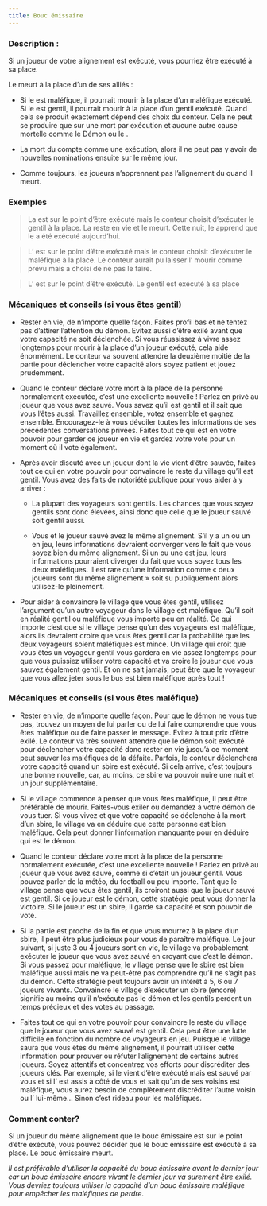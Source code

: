```yaml
---
title: Bouc émissaire
---
```



<Role BOUC_EMISSAIRE header />

### Description :

Si un joueur de votre alignement est exécuté, vous pourriez être exécuté à sa place.

Le <Role BOUC_EMISSAIRE /> meurt à la place d’un de ses alliés : 

  -	Si le <Role BOUC_EMISSAIRE /> est maléfique, il pourrait mourir à la place d’un maléfique exécuté. Si le <Role BOUC_EMISSAIRE /> est gentil, il pourrait mourir à la place d’un gentil exécuté. Quand cela se produit exactement dépend des choix du conteur. Cela ne peut se produire que sur une mort par exécution et aucune autre cause mortelle comme le Démon ou le <Role MERCENAIRE />.
  
  -	La mort du <Role BOUC_EMISSAIRE /> compte comme une exécution, alors il ne peut pas y avoir de nouvelles nominations ensuite sur le même jour.
 
  -	Comme toujours, les joueurs n’apprennent pas l’alignement du <Role BOUC_EMISSAIRE /> quand il meurt.

### Exemples  
> La <Role VOYANTE /> est sur le point d’être exécuté mais le conteur choisit d’exécuter le gentil <Role BOUC_EMISSAIRE /> à la place. La <Role VOYANTE /> reste en vie et le <Role BOUC_EMISSAIRE /> meurt. Cette nuit, le <Role CROQUE_MORT /> apprend que le <Role BOUC_EMISSAIRE /> a été exécuté aujourd’hui.

> L’<Role EMPOISONNEUR /> est sur le point d’être exécuté mais le conteur choisit d’exécuter le <Role BOUC_EMISSAIRE /> maléfique à la place. Le conteur aurait pu laisser l’<Role EMPOISONNEUR /> mourir comme prévu mais a choisi de ne pas le faire.

> L’<Role ESPION /> est sur le point d’être exécuté. Le gentil <Role BOUC_EMISSAIRE /> est exécuté à sa place

### Mécaniques et conseils (si vous êtes gentil)
- Rester en vie, de n’importe quelle façon. Faites profil bas et ne tentez pas d’attirer l’attention du démon. Evitez aussi d’être exilé avant que votre capacité ne soit déclenchée. Si vous réussissez à vivre assez longtemps pour mourir à la place d’un joueur exécuté, cela aide énormément. Le conteur va souvent attendre la deuxième moitié de la partie pour déclencher votre capacité alors soyez patient et jouez prudemment. 

- Quand le conteur déclare votre mort à la place de la personne normalement exécutée, c’est une excellente nouvelle ! Parlez en privé au joueur que vous avez sauvé. Vous savez qu’il est gentil et il sait que vous l’êtes aussi. Travaillez ensemble, votez ensemble et gagnez ensemble. Encouragez-le à vous dévoiler toutes les informations de ses précédentes conversations privées. Faites tout ce qui est en votre pouvoir pour garder ce joueur en vie et gardez votre vote pour un moment où il vote également.

- Après avoir discuté avec un joueur dont la vie vient d’être sauvée, faites tout ce qui en votre pouvoir pour convaincre le reste du village qu’il est gentil. Vous avez des faits de notoriété publique pour vous aider à y arriver :
  
  -	La plupart des voyageurs sont gentils. Les chances que vous soyez gentils sont donc élevées, ainsi donc que celle que le joueur sauvé soit gentil aussi.
  
  -	Vous et le joueur sauvé avez le même alignement. S’il y a un <Role CUISTOT /> ou un <Role EMPATHIQUE /> en jeu, leurs informations devraient converger vers le fait que vous soyez bien du même alignement. Si un <Role ENQUETEUR /> ou une <Role VOYANTE /> est jeu, leurs informations pourraient diverger du fait que vous soyez tous les deux maléfiques. Il est rare qu’une information comme « deux joueurs sont du même alignement » soit su publiquement alors utilisez-le pleinement.

- Pour aider à convaincre le village que vous êtes gentil, utilisez l’argument qu’un autre voyageur dans le village est maléfique. Qu’il soit en réalité gentil ou maléfique vous importe peu en réalité. Ce qui importe c’est que si le village pense qu’un des voyageurs est maléfique, alors ils devraient croire que vous êtes gentil car la probabilité que les deux voyageurs soient maléfiques est mince. Un village qui croit que vous êtes un voyageur gentil vous gardera en vie assez longtemps pour que vous puissiez utiliser votre capacité et va croire le joueur que vous sauvez également gentil. Et on ne sait jamais, peut être que le voyageur que vous allez jeter sous le bus est bien maléfique après tout !

### Mécaniques et conseils (si vous êtes maléfique)
- Rester en vie, de n’importe quelle façon. Pour que le démon ne vous tue pas, trouvez un moyen de lui parler ou de lui faire comprendre que vous êtes maléfique ou de faire passer le message. Evitez à tout prix d’être exilé. Le conteur va très souvent attendre que le démon soit exécuté pour déclencher votre capacité donc rester en vie jusqu’à ce moment peut sauver les maléfiques de la défaite. Parfois, le conteur déclenchera votre capacité quand un sbire est exécuté. Si cela arrive, c’est toujours une bonne nouvelle, car, au moins, ce sbire va pouvoir nuire une nuit et un jour supplémentaire.

- Si le village commence à penser que vous êtes maléfique, il peut être préférable de mourir. Faites-vous exiler ou demandez à votre démon de vous tuer. Si vous vivez et que votre capacité se déclenche à la mort d’un sbire, le village va en déduire que cette personne est bien maléfique. Cela peut donner l’information manquante pour en déduire qui est le démon.

- Quand le conteur déclare votre mort à la place de la personne normalement exécutée, c’est une excellente nouvelle ! Parlez en privé au joueur que vous avez sauvé, comme si c’était un joueur gentil. Vous pouvez parler de la météo, du football ou peu importe. Tant que le village pense que vous êtes gentil, ils croiront aussi que le joueur sauvé est gentil. Si ce joueur est le démon, cette stratégie peut vous donner la victoire. Si le joueur est un sbire, il garde sa capacité et son pouvoir de vote.

- Si la partie est proche de la fin et que vous mourrez à la place d’un sbire, il peut être plus judicieux pour vous de paraître maléfique. Le jour suivant, si juste 3 ou 4 joueurs sont en vie, le village va probablement exécuter le joueur que vous avez sauvé en croyant que c’est le démon. Si vous passez pour maléfique, le village pense que le sbire est bien maléfique aussi mais ne va peut-être pas comprendre qu’il ne s’agit pas du démon. Cette stratégie peut toujours avoir un intérêt à 5, 6 ou 7 joueurs vivants. Convaincre le village d’exécuter un sbire (encore) signifie au moins qu’il n’exécute pas le démon et les gentils perdent un temps précieux et des votes au passage.

- Faites tout ce qui en votre pouvoir pour convaincre le reste du village que le joueur que vous avez sauvé est gentil. Cela peut être une lutte difficile en fonction du nombre de voyageurs en jeu. Puisque le village saura que vous êtes du même alignement, il pourrait utiliser cette information pour prouver ou réfuter l’alignement de certains autres joueurs. Soyez attentifs et concentrez vos efforts pour discréditer des joueurs clés. Par exemple, si le <Role IMP /> vient d’être exécuté mais est sauvé par vous et si l’<Role EMPATHIQUE /> est assis à côté de vous et sait qu’un de ses voisins est maléfique, vous aurez besoin de complètement discréditer l’autre voisin ou l’<Role EMPATHIQUE /> lui-même… Sinon c’est rideau pour les maléfiques.

### Comment conter?
Si un joueur du même alignement que le bouc émissaire est sur le point d’être exécuté, vous pouvez décider que le bouc émissaire est exécuté à sa place. Le bouc émissaire meurt.

_Il est préférable d’utiliser la capacité du bouc émissaire avant le dernier jour car un bouc émissaire encore vivant le dernier jour va surement être exilé. Vous devriez toujours utiliser la capacité d’un bouc émissaire maléfique pour empêcher les maléfiques de perdre._ 
